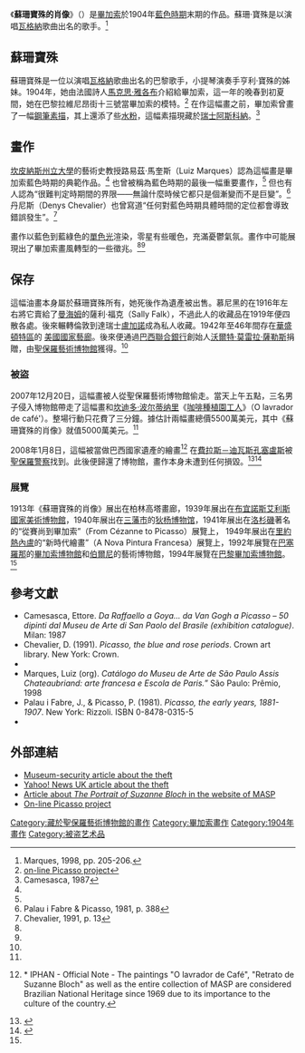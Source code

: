 {{Painting| image_file=Picasso-suzanne bloch.jpg
| title=蘇珊寶殊的肖像
| artist=[[巴伯羅·畢卡索|巴伯羅·畢卡索]]
| year=1904年
| type=[[布面油畫|布面油畫]]
| height=65
| width=54
| height_inch=25.6
| width_inch=21.3
| museum=[[巴西|巴西]][[聖保羅藝術博物館|聖保羅藝術博物館]]}}

《'''蘇珊寶殊的肖像'''》（{{lang-fr|Portrait de Suzanne Bloch}}）是[[畢加索|畢加索]]於1904年[[畢加索的藍色時期|藍色時期]]末期的作品。蘇珊·寶殊是以演唱[[瓦格納|瓦格納]]歌曲出名的歌手。<ref name="MARQUES">Marques, 1998, pp. 205-206.</ref>

== 蘇珊寶殊 ==
蘇珊寶殊是一位以演唱[[瓦格納|瓦格納]]歌曲出名的巴黎歌手，小提琴演奏手亨利·寶殊的姊妹。1904年，她由法國詩人[[馬克思·雅各布|馬克思·雅各布]]介紹給畢加索，這一年的晚春到初夏間，她在巴黎拉維尼昂街十三號當畢加索的模特。<ref>[http://picasso.csdl.tamu.edu/picasso/WorksIndex?Year=1904&CurrentItem=31&ViewStyle=detail on-line Picasso project]{{dead link|date=2018年1月 |bot=InternetArchiveBot |fix-attempted=yes }}</ref> 在作這幅畫之前，畢加索曾畫了一幅[[鋼筆|鋼筆]][[素描|素描]]，其上還添了些[[水粉|水粉]]，這幅素描現藏於[[瑞士|瑞士]][[阿斯科納|阿斯科納]]。<ref name="CAMESASCA">Camesasca, 1987</ref>

== 畫作 ==
[[坎皮納斯州立大學|坎皮納斯州立大學]]的藝術史教授路易茲·馬奎斯（Luiz Marques）認為這幅畫是畢加索藍色時期的典範作品。<ref name="MARQUES" /> 也曾被稱為藍色時期的最後一幅重要畫作，<ref name="YAHOO NEWS"/> 但也有人認為“很難判定時期間的界限——無論什麼時候它都只是個漸變而不是巨變”。<ref>Palau i Fabre & Picasso, 1981, p. 388</ref> 丹尼斯（Denys Chevalier）也曾寫道“任何對藍色時期具體時間的定位都會導致錯誤發生”。<ref>Chevalier, 1991, p. 13</ref>

畫作以藍色到藍綠色的[[單色光|單色光]]渲染，零星有些暖色，充滿憂鬱氣氛。畫作中可能展現出了畢加索畫風轉型的一些徵兆。<ref name="MARQUES" /><ref name="CAMESASCA" />

==保存==
這幅油畫本身屬於蘇珊寶殊所有，她死後作為遺產被出售。慕尼黑的{{link-en|高塔畫廊|Thannhauser Gallery}}在1916年左右將它賣給了[[曼海姆|曼海姆]]的薩利·福克（Sally Falk），不過此人的收藏品在1919年便四散各處。後來輾轉倫敦到達瑞士[[盧加諾|盧加諾]]成為私人收藏。1942年至46年間存在[[華盛頓特區|華盛頓特區]]的 [[美國國家藝廊|美國國家藝廊]]。後來便通過[[巴西聯合銀行|巴西聯合銀行]]創始人[[沃爾特·莫雷拉·薩勒斯|沃爾特·莫雷拉·薩勒斯]]捐贈，由[[聖保羅藝術博物館|聖保羅藝術博物館]]獲得。<ref name="MARQUES" />

=== 被盜===
2007年12月20日，這幅畫被人從聖保羅藝術博物館偷走。當天上午五點，三名男子侵入博物館帶走了這幅畫和[[坎迪多·波尔蒂纳里|坎迪多·波尔蒂纳里]]《[[咖啡種植園工人|咖啡種植園工人]]》（O lavrador de café'）。整場行動只花費了三分鐘。據估計兩幅畫總價5500萬美元，其中《蘇珊寶殊的肖像》就值5000萬美元。<ref name="YAHOO NEWS" />

2008年1月8日，這幅被當做巴西國家遺產的繪畫<ref>{{pt icon}} * IPHAN - Official Note {{cite web |url=http://www.cultura.gov.br/site/?p=9488 |title=存档副本 |accessdate=2012-01-25 |deadurl=yes |archiveurl=https://web.archive.org/web/20151019024220/http://www2.cultura.gov.br/site/?p=9488 |archivedate=2015-10-19 }} - The paintings "O lavrador de Café", "Retrato de Suzanne Bloch" as well as the entire collection of MASP are considered Brazilian National Heritage since 1969 due to its importance to the culture of the country.</ref> 在[[費拉斯－迪瓦斯孔塞盧斯|費拉斯－迪瓦斯孔塞盧斯]]被[[聖保羅警察|聖保羅警察]]找到。此後便歸還了博物館，畫作本身未遭到任何損毀。<ref name="YAHOO NEWS">{{cite news |author=MacSwan, Angus |title=Security questioned in Picasso theft in Brazil |url=http://uk.news.yahoo.com/rtrs/20071221/ten-uk-brazil-picasso-d3877cb_1.html |date=2007-12-21 |publisher=[[Reuters|Reuters]] |deadurl=yes |archiveurl=https://web.archive.org/web/20071230164038/http://uk.news.yahoo.com/rtrs/20071221/ten-uk-brazil-picasso-d3877cb_1.html |archivedate=2007-12-30 |accessdate=2013-08-16 }}</ref><ref name="USA TODAY">{{cite news |author=Winter, Michael |title=Stolen Picasso, Portinari recovered in Brazil |url=http://blogs.usatoday.com/ondeadline/2008/01/stolen-picasso.html |date=2008-01-08 |publisher=[[USA_TODAY|USA TODAY]] |deadurl=yes |archiveurl=https://web.archive.org/web/20080412061344/http://blogs.usatoday.com/ondeadline/2008/01/stolen-picasso.html |archivedate=2008-04-12 |accessdate=2013-08-16 }}</ref>

=== 展覽===
1913年《蘇珊寶殊的肖像》展出在柏林高塔畫廊，1939年展出在[[布宜諾斯艾利斯|布宜諾斯艾利斯]][[國家美術博物館_(阿根廷)|國家美術博物館]]，1940年展出在[[三藩市|三藩市]]的[[狄杨博物馆|狄杨博物馆]]，1941年展出在[[洛杉磯|洛杉磯]]著名的“從賽尚到畢加索”（From Cézanne to Picasso）展覽上， 1949年展出在[[里約熱內盧|里約熱內盧]]的“新時代繪畫”（A Nova Pintura Francesa）展覽上，1992年展覽在[[巴塞羅那|巴塞羅那]]的[[畢加索博物館_(巴塞羅那)|畢加索博物館]]和[[伯爾尼|伯爾尼]]的藝術博物館，1994年展覽在[[巴黎|巴黎]][[畢加索博物館_(巴黎)|畢加索博物館]]。<ref name="MARQUES" />

==參考文獻==
{{reflist}}

*Camesasca, Ettore. ''Da Raffaello a Goya... da Van Gogh a Picasso – 50 dipinti dal Museu de Arte di San Paolo del Brasile (exhibition catalogue)''. Milan: 1987
*Chevalier, D. (1991). ''Picasso, the blue and rose periods''. Crown art library. New York: Crown. {{OCLC|22451806}}
*{{cite news |author=MacSwan, Angus |title=Security questioned in Picasso theft in Brazil |url=http://uk.news.yahoo.com/rtrs/20071221/ten-uk-brazil-picasso-d3877cb_1.html |date=2007-12-21 |publisher=[[Reuters|Reuters]] |deadurl=yes |archiveurl=https://web.archive.org/web/20071230164038/http://uk.news.yahoo.com/rtrs/20071221/ten-uk-brazil-picasso-d3877cb_1.html |archivedate=2007-12-30 |accessdate=2013-08-16 }}
*Marques, Luiz (org). ''Catálogo do Museu de Arte de São Paulo Assis Chateaubriand: arte francesa e Escola de Paris.''” São Paulo: Prêmio, 1998
*Palau i Fabre, J., & Picasso, P. (1981). ''Picasso, the early years, 1881-1907''. New York: Rizzoli. ISBN 0-8478-0315-5
*{{cite news |author=Winter, Michael |title=Stolen Picasso, Portinari recovered in Brazil |url=http://blogs.usatoday.com/ondeadline/2008/01/stolen-picasso.html |date=2008-01-08 |publisher=[[USA_TODAY|USA TODAY]] |deadurl=yes |archiveurl=https://web.archive.org/web/20080412061344/http://blogs.usatoday.com/ondeadline/2008/01/stolen-picasso.html |archivedate=2008-04-12 |accessdate=2013-08-16 }}

== 外部連結 ==
* [http://www.museum-security.org/wordpress/?p=121 Museum-security article about the theft]
* [https://web.archive.org/web/20071230164038/http://uk.news.yahoo.com/rtrs/20071221/ten-uk-brazil-picasso-d3877cb_1.html Yahoo! News UK article about the theft]
* [https://web.archive.org/web/20071231121228/http://masp.uol.com.br/servicoeducativo/assessoriaaoprofessor-dez06.php Article about ''The Portrait of Suzanne Bloch'' in the website of MASP]
* [https://web.archive.org/web/20091227224944/http://picasso.csdl.tamu.edu/picasso/ On-line Picasso project]

{{Pablo Picasso}}

[[Category:藏於聖保羅藝術博物館的畫作|Category:藏於聖保羅藝術博物館的畫作]]
[[Category:畢加索畫作|Category:畢加索畫作]]
[[Category:1904年畫作|Category:1904年畫作]]
[[Category:被盗艺术品|Category:被盗艺术品]]
